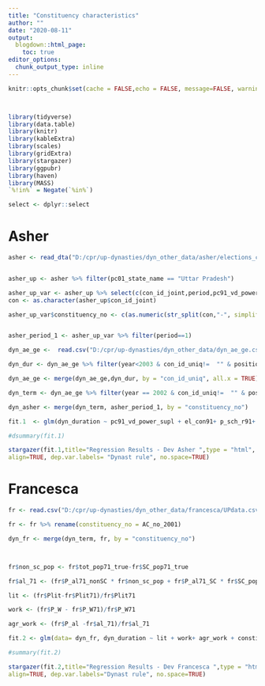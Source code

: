 ```yaml
---
title: "Constituency characteristics"
author: ""
date: "2020-08-11"
output:
  blogdown::html_page:
    toc: true
editor_options: 
  chunk_output_type: inline
---
```




```r

knitr::opts_chunk$set(cache = FALSE,echo = FALSE, message=FALSE, warning = FALSE)



library(tidyverse)
library(data.table)
library(knitr)
library(kableExtra)
library(scales)
library(gridExtra)
library(stargazer)
library(ggpubr)
library(haven)
library(MASS)
`%!in%` = Negate(`%in%`)

select <- dplyr::select
```


# Asher

```r
asher <- read_dta("D:/cpr/up-dynasties/dyn_other_data/asher/elections_con_panel.dta")


asher_up <- asher %>% filter(pc01_state_name == "Uttar Pradesh")


```






```r


asher_up_var <- asher_up %>% select(c(con_id_joint,period,pc91_vd_power_supl, el_con91, p_sch_r91, p_sch_u91, s_sch_u91,irr_share91,hosp_r91, hosp_u91, pc91u_td_p_road, pc91_vd_app_pr))
con <- as.character(asher_up$con_id_joint)

asher_up_var$constituency_no <- c(as.numeric(str_split(con,"-", simplify = TRUE)[,2]))


asher_period_1 <- asher_up_var %>% filter(period==1)


```



```r
dyn_ae_ge <-  read.csv("D:/cpr/up-dynasties/dyn_other_data/dyn_ae_ge.csv")

dyn_dur <- dyn_ae_ge %>% filter(year<2003 & con_id_uniq!=  "" & position ==1)%>% group_by(con_id_uniq) %>% summarise(tot_duration = sum(term_duration), dyn_duration = sum(term_duration[dyn_cum_2==1]), dyn_prop = dyn_duration/tot_duration) %>% select(c(con_id_uniq,dyn_prop, dyn_duration))

dyn_ae_ge <- merge(dyn_ae_ge,dyn_dur, by = "con_id_uniq", all.x = TRUE)

dyn_term <- dyn_ae_ge %>% filter(year == 2002 & con_id_uniq!=  "" & position ==1) 

dyn_asher <- merge(dyn_term, asher_period_1, by = "constituency_no")

```


```r

fit.1  <- glm(dyn_duration ~ pc91_vd_power_supl + el_con91+ p_sch_r91+ p_sch_u91 +s_sch_u91 +irr_share91 +hosp_r91 + hosp_u91 + pc91u_td_p_road + pc91_vd_app_pr + constituency_type,data = dyn_asher, family=poisson())

#dsummary(fit.1)

stargazer(fit.1,title="Regression Results - Dev Asher ",type = "html",
align=TRUE, dep.var.labels= "Dynast rule", no.space=TRUE)

```




# Francesca

```r
fr <- read.csv("D:/cpr/up-dynasties/dyn_other_data/francesca/UPdata.csv")

fr <- fr %>% rename(constituency_no = AC_no_2001)

dyn_fr <- merge(dyn_term, fr, by = "constituency_no")



fr$non_sc_pop <- fr$tot_pop71_true-fr$SC_pop71_true

fr$al_71 <- (fr$P_al71_nonSC * fr$non_sc_pop + fr$P_al71_SC * fr$SC_pop71_true)/fr$tot_pop71_true

lit <- (fr$Plit-fr$Plit71)/fr$Plit71

work <- (fr$P_W - fr$P_W71)/fr$P_W71

agr_work <- (fr$P_al -fr$al_71)/fr$al_71
```


```r
fit.2 <- glm(data= dyn_fr, dyn_duration ~ lit + work+ agr_work + constituency_type  , family = poisson())

#summary(fit.2)

stargazer(fit.2,title="Regression Results - Dev Francesca ",type = "html",
align=TRUE, dep.var.labels="Dynast rule", no.space=TRUE)




```

